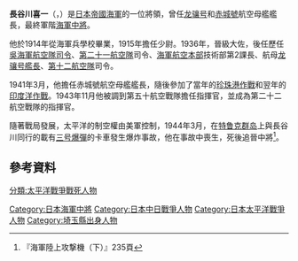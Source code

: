 {{Refimprove|time=2021-01-11T08:07:55+00:00}}
{{Infobox Military Person|name=長谷川喜一|lived={{birth date|1894|4|15}}－{{death date and age|1944|3|29}}|placeofbirth=[[日本|日本]] [[埼玉縣|埼玉县]]|placeofdeath=[[楚克群島|特鲁克群岛]]（49歲）|image=Kiichi Hasegawa.jpg|caption=|allegiance={{flagicon|Japan}} [[大日本帝国|大日本帝国]]|branch=[[File:Naval_Ensign_of_Japan.svg|27px]] [[大日本帝國海軍|大日本帝國海軍]]|serviceyears=1914年–1944年|rank=海军中将|battles=[[第二次世界大戰|第二次世界大戰]]<br/>[[太平洋战争|太平洋战争]]|laterwork=}}

'''長谷川喜一'''（{{jpn|j=長谷川 喜一|hg=はせがわ きいち}}，{{bd|1894年|4月15日|1944年|3月29日}}）是[[日本帝國海軍|日本帝國海軍]]的一位將領，曾任[[龍驤號航空母艦|龙骧号]]和[[赤城号航空母舰|赤城號]]航空母艦艦長，最終軍階[[海军中将|海軍中將]]。

他於1914年從海軍兵學校畢業，1915年擔任少尉。1936年，晉級大佐，後任歷任[[吳海軍航空隊|吳海軍航空隊]][[司令|司令]]、[[第二十一航空隊|第二十一航空隊]]司令、[[海軍航空本部|海軍航空本部]]技術部第2課長、航母[[龍驤號航空母艦|龙骧号]][[艦長|艦長]]、[[第十二航空隊|第十二航空隊]]司令。

1941年3月，他擔任赤城號航空母艦艦長，隨後參加了當年的[[珍珠港事件|珍珠港作戰]]和翌年的[[印度洋空襲|印度洋作戰]]。1943年11月他被調到第五十航空戰隊擔任指揮官，並成為第二十二航空戰隊的指揮官。

隨著戰局發展，太平洋的制空權由美軍控制，1944年3月，在[[楚克群島|特鲁克群岛]]上與長谷川同行的載有[[三号爆弹|三号爆彈]]的卡車發生爆炸事故，他在事故中喪生，死後追晉中將<ref>『海軍陸上攻撃機（下）』235頁</ref>。

== 參考資料 ==
<references />

{{DEFAULTSORT:hasegawa kiichi}}
[[Category:日本海軍中將|Category:日本海軍中將]]
[[分類:太平洋戰爭戰死人物|分類:太平洋戰爭戰死人物]]
[[Category:日本中日戰爭人物|Category:日本中日戰爭人物]]
[[Category:日本太平洋戰爭人物|Category:日本太平洋戰爭人物]]
[[Category:埼玉縣出身人物|Category:埼玉縣出身人物]]